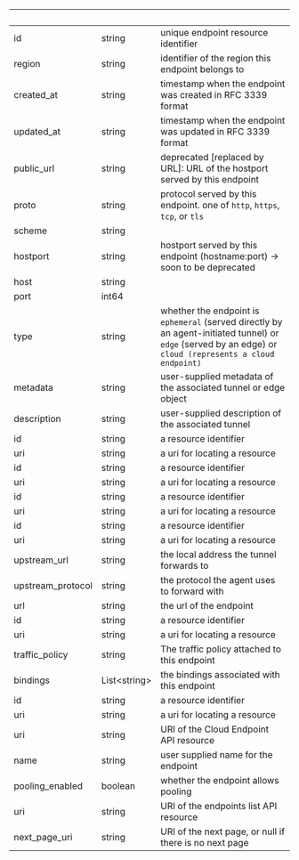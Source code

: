 | &nbsp; | &nbsp; | &nbsp; |
|---|---|---|
| id | string | unique endpoint resource identifier |
| region | string | identifier of the region this endpoint belongs to |
| created_at | string | timestamp when the endpoint was created in RFC 3339 format |
| updated_at | string | timestamp when the endpoint was updated in RFC 3339 format |
| public_url | string | deprecated [replaced by URL]: URL of the hostport served by this endpoint |
| proto | string | protocol served by this endpoint. one of `http`, `https`, `tcp`, or `tls` |
| scheme | string |  |
| hostport | string | hostport served by this endpoint (hostname:port) -> soon to be deprecated |
| host | string |  |
| port | int64 |  |
| type | string | whether the endpoint is `ephemeral` (served directly by an agent-initiated tunnel) or `edge` (served by an edge) or `cloud (represents a cloud endpoint)` |
| metadata | string | user-supplied metadata of the associated tunnel or edge object |
| description | string | user-supplied description of the associated tunnel |
| id | string | a resource identifier |
| uri | string | a uri for locating a resource |
| id | string | a resource identifier |
| uri | string | a uri for locating a resource |
| id | string | a resource identifier |
| uri | string | a uri for locating a resource |
| id | string | a resource identifier |
| uri | string | a uri for locating a resource |
| upstream_url | string | the local address the tunnel forwards to |
| upstream_protocol | string | the protocol the agent uses to forward with |
| url | string | the url of the endpoint |
| id | string | a resource identifier |
| uri | string | a uri for locating a resource |
| traffic_policy | string | The traffic policy attached to this endpoint |
| bindings | List&lt;string&gt; | the bindings associated with this endpoint |
| id | string | a resource identifier |
| uri | string | a uri for locating a resource |
| uri | string | URI of the Cloud Endpoint API resource |
| name | string | user supplied name for the endpoint |
| pooling_enabled | boolean | whether the endpoint allows pooling |
| uri | string | URI of the endpoints list API resource |
| next_page_uri | string | URI of the next page, or null if there is no next page |